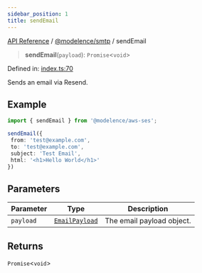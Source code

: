```yaml
---
sidebar_position: 1
title: sendEmail
---
```


[API Reference](/api-reference/@modelence/smtp/functions/../../../index) / [@modelence/smtp](/api-reference/@modelence/smtp/functions/../index) / sendEmail

> **sendEmail**(`payload`): `Promise`\<`void`\>

Defined in: [index.ts:70](https://github.com/modelence/modelence/blob/7d33e85fecc66bf3ad18b30dec60511660ca302d/packages/smtp/src/index.ts#L70)

Sends an email via Resend.

## Example

```ts
import { sendEmail } from '@modelence/aws-ses';

sendEmail({
 from: 'test@example.com',
 to: 'test@example.com',
 subject: 'Test Email',
 html: '<h1>Hello World</h1>'
})
```

## Parameters

| Parameter | Type | Description |
| ------ | ------ | ------ |
| `payload` | [`EmailPayload`](/api-reference/@modelence/smtp/functions/../type-aliases/EmailPayload) | The email payload object. |

## Returns

`Promise`\<`void`\>
